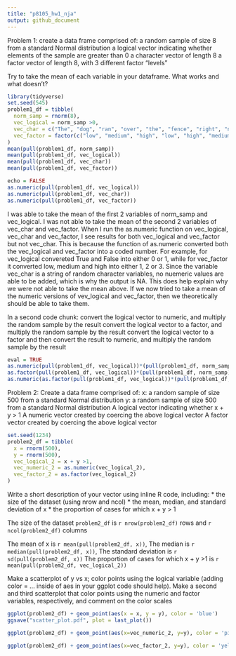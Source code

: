 ```yaml
---
title: "p8105_hw1_nja"
output: github_document
---
```


Problem 1: create a data frame comprised of:
a random sample of size 8 from a standard Normal distribution
a logical vector indicating whether elements of the sample are greater than 0
a character vector of length 8
a factor vector of length 8, with 3 different factor “levels”

Try to take the mean of each variable in your dataframe. What works and what doesn’t?
```r
library(tidyverse)
set.seed(545)
problem1_df = tibble(
  norm_samp = rnorm(8),
  vec_logical = norm_samp >0,
  vec_char = c("The", "dog", "ran", "over", "the", "fence", "right", "now"),
  vec_factor = factor(c("low", "medium", "high", "low", "high", "medium", "low", "medium"))
)
mean(pull(problem1_df, norm_samp))
mean(pull(problem1_df, vec_logical))
mean(pull(problem1_df, vec_char))
mean(pull(problem1_df, vec_factor))

echo = FALSE
as.numeric(pull(problem1_df, vec_logical))
as.numeric(pull(problem1_df, vec_char))
as.numeric(pull(problem1_df, vec_factor))
```
I was able to take the mean of the first 2 variables of norm_samp and vec_logical. I was not able to take the mean of the second 2 variables of vec_char and vec_factor. When I run the as.numeric function on vec_logical, vec_char and vec_factor, I see results for both vec_logical and vec_factor but not vec_char. This is because the function of as.numeric converted both the vec_logical and vec_factor into a coded number. For example, for vec_logical convereted True and False into either 0 or 1, while for vec_factor it converted low, medium and high into either 1, 2 or 3. Since the variable vec_char is a string of random character variables, no nuemeric values are able to be added, which is why the output is NA. This does help explain why we were not able to take the mean above. If we now tried to take a mean of the numeric versions of vev_logical and vec_factor, then we theoretically should be able to take them. 

In a second code chunk:
convert the logical vector to numeric, and multiply the random sample by the result
convert the logical vector to a factor, and multiply the random sample by the result
convert the logical vector to a factor and then convert the result to numeric, and multiply the random sample by the result

```r
eval = TRUE
as.numeric(pull(problem1_df, vec_logical))*(pull(problem1_df, norm_samp))
as.factor(pull(problem1_df, vec_logical))*(pull(problem1_df, norm_samp))
as.numeric(as.factor(pull(problem1_df, vec_logical))*(pull(problem1_df, norm_samp)))
```
Problem 2: Create a data frame comprised of:
x: a random sample of size 500 from a standard Normal distribution
y: a random sample of size 500 from a standard Normal distribution
A logical vector indicating whether x + y > 1
A numeric vector created by coercing the above logical vector
A factor vector created by coercing the above logical vector

```r

set.seed(1234)
problem2_df = tibble(
  x = rnorm(500),
  y = rnorm(500),
  vec_logical_2 = x + y >1,
  vec_numeric_2 = as.numeric(vec_logical_2),
  vec_factor_2 = as.factor(vec_logical_2)
)
```

Write a short description of your vector using inline R code, including: 
* the size of the dataset (using nrow and ncol) 
* the mean, median, and standard deviation of x 
* the proportion of cases for which x + y > 1

The size of the dataset `problem2_df` is `r nrow(problem2_df)` rows and `r ncol(problem2_df)` columns

The mean of x is `r mean(pull(problem2_df, x))`, 
The median is `r median(pull(problem2_df, x))`, 
The standard deviation is `r sd(pull(problem2_df, x))` 
The proportion of cases for which x + y >1 is `r mean(pull(problem2_df, vec_logical_2))`

Make a scatterplot of y vs x; color points using the logical variable (adding color = ... inside of aes in your ggplot code should help). Make a second and third scatterplot that color points using the numeric and factor variables, respectively, and comment on the color scales

```r
ggplot(problem2_df) + geom_point(aes(x = x, y = y), color = 'blue') 
ggsave("scatter_plot.pdf", plot = last_plot())

ggplot(problem2_df) + geom_point(aes(x=vec_numeric_2, y=y), color = 'pink')

ggplot(problem2_df) + geom_point(aes(x=vec_factor_2, y=y), color = 'yellow')
```





